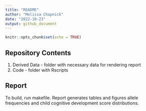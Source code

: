 ```yaml
---
title: "README"
author: "Melissa Chapnick"
date: "2022-10-23"
output: github_document
---
```


```r
knitr::opts_chunk$set(echo = TRUE)
```

## Repository Contents

1) Derived Data - folder with necessary data for rendering report
2) Code - folder with Rscripts

## Report
To build, run makefile. Report generates tables and figures allele frequencies and child cognitive development score distributions. 


